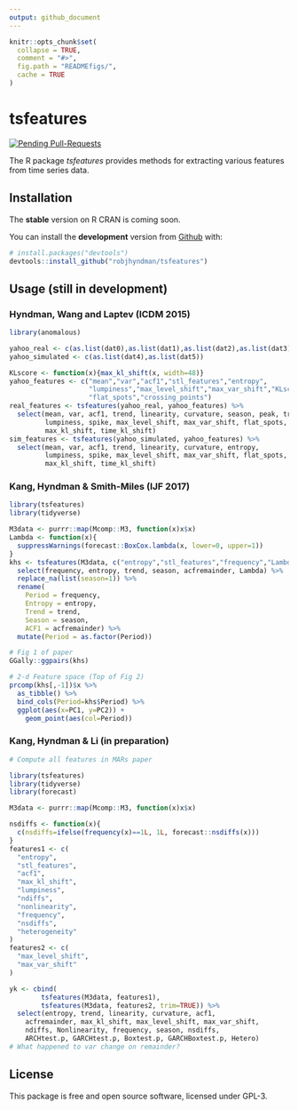 ```yaml
---
output: github_document
---
```


<!-- README.md is generated from README.Rmd. Please edit that file -->

```r
knitr::opts_chunk$set(
  collapse = TRUE,
  comment = "#>",
  fig.path = "READMEfigs/",
  cache = TRUE
)
```

# tsfeatures

[![Pending Pull-Requests](http://githubbadges.herokuapp.com/robjhyndman/tsfeatures/pulls.svg?style=flat)](https://github.com/robjhyndman/tsfeatures/pulls)

The R package *tsfeatures* provides methods for extracting various features from time series data.

## Installation

The **stable** version on R CRAN is coming soon.

You can install the **development** version from [Github](https://github.com/robjhyndman/tsfeatures) with:

```r
# install.packages("devtools")
devtools::install_github("robjhyndman/tsfeatures")
```

## Usage (still in development)

### Hyndman, Wang and Laptev (ICDM 2015)

```r
library(anomalous)

yahoo_real <- c(as.list(dat0),as.list(dat1),as.list(dat2),as.list(dat3))
yahoo_simulated <- c(as.list(dat4),as.list(dat5))

KLscore <- function(x){max_kl_shift(x, width=48)}
yahoo_features <- c("mean","var","acf1","stl_features","entropy",
                    "lumpiness","max_level_shift","max_var_shift","KLscore",
                    "flat_spots","crossing_points")
real_features <- tsfeatures(yahoo_real, yahoo_features) %>%
  select(mean, var, acf1, trend, linearity, curvature, season, peak, trough, entropy,
         lumpiness, spike, max_level_shift, max_var_shift, flat_spots, crossing_points,
         max_kl_shift, time_kl_shift)
sim_features <- tsfeatures(yahoo_simulated, yahoo_features) %>%
  select(mean, var, acf1, trend, linearity, curvature, entropy,
         lumpiness, spike, max_level_shift, max_var_shift, flat_spots, crossing_points,
         max_kl_shift, time_kl_shift)
```

### Kang, Hyndman & Smith-Miles (IJF 2017)

```r
library(tsfeatures)
library(tidyverse)

M3data <- purrr::map(Mcomp::M3, function(x)x$x)
Lambda <- function(x){
  suppressWarnings(forecast::BoxCox.lambda(x, lower=0, upper=1))
}
khs <- tsfeatures(M3data, c("entropy","stl_features","frequency","Lambda")) %>% 
  select(frequency, entropy, trend, season, acfremainder, Lambda) %>%
  replace_na(list(season=1)) %>%
  rename(
    Period = frequency,
    Entropy = entropy,
    Trend = trend,
    Season = season,
    ACF1 = acfremainder) %>%
  mutate(Period = as.factor(Period))
```

```r
# Fig 1 of paper
GGally::ggpairs(khs)

# 2-d Feature space (Top of Fig 2)
prcomp(khs[,-1])$x %>%
  as_tibble() %>%
  bind_cols(Period=khs$Period) %>%
  ggplot(aes(x=PC1, y=PC2)) +
    geom_point(aes(col=Period))
```

### Kang, Hyndman & Li (in preparation)

```r
# Compute all features in MARs paper

library(tsfeatures)
library(tidyverse)
library(forecast)

M3data <- purrr::map(Mcomp::M3, function(x)x$x)

nsdiffs <- function(x){
  c(nsdiffs=ifelse(frequency(x)==1L, 1L, forecast::nsdiffs(x)))
}
features1 <- c(
  "entropy",
  "stl_features",
  "acf1",
  "max_kl_shift",
  "lumpiness",
  "ndiffs",
  "nonlinearity",
  "frequency",
  "nsdiffs",
  "heterogeneity"
)
features2 <- c(  
  "max_level_shift",
  "max_var_shift"
)

yk <- cbind(
        tsfeatures(M3data, features1),
        tsfeatures(M3data, features2, trim=TRUE)) %>% 
  select(entropy, trend, linearity, curvature, acf1,
    acfremainder, max_kl_shift, max_level_shift, max_var_shift, 
    ndiffs, Nonlinearity, frequency, season, nsdiffs,
    ARCHtest.p, GARCHtest.p, Boxtest.p, GARCHBoxtest.p, Hetero)
# What happened to var change on remainder?
```

## License

This package is free and open source software, licensed under GPL-3.
